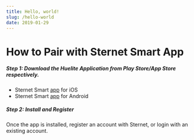 ```yaml
---
title: Hello, world!
slug: /hello-world
date: 2019-01-29
---
```


# How to Pair with Sternet Smart App

##### **Step 1**: Download the Huelite Application from Play Store/App Store respectively.



- Sternet Smart [app](#) for iOS
- Sternet Smart [app](https://play.google.com/store/apps/details?id=com.sternet.sternetsmart&pcampaignid=web_share) for Android



##### **Step 2**: Install and Register

Once the app is installed, register an account with Sternet, or login with an existing account.